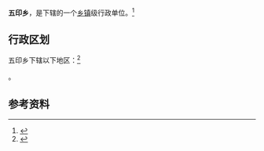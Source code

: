 {{中国乡级行政区|53/29/27/204/000}}

'''五印乡'''，是{{PRC admin/fullname|53/29/27/204/000|3}}下辖的一个[[乡镇|乡镇]]级行政单位。<ref>{{PRC admin/ref sgc|{{PRC admin/parent|53/29/27/204/000}}}}</ref>

== 行政区划 ==

五印乡下辖以下地区：<ref>{{PRC admin/ref sgc|53/29/27/204/000}}</ref>

{{PRC admin/children|53/29/27/204/000}}。

== 参考资料 ==

{{reflist}}

{{行政区划小作品}}
{{PRC admin/navcat|53/29/27/204/000}}